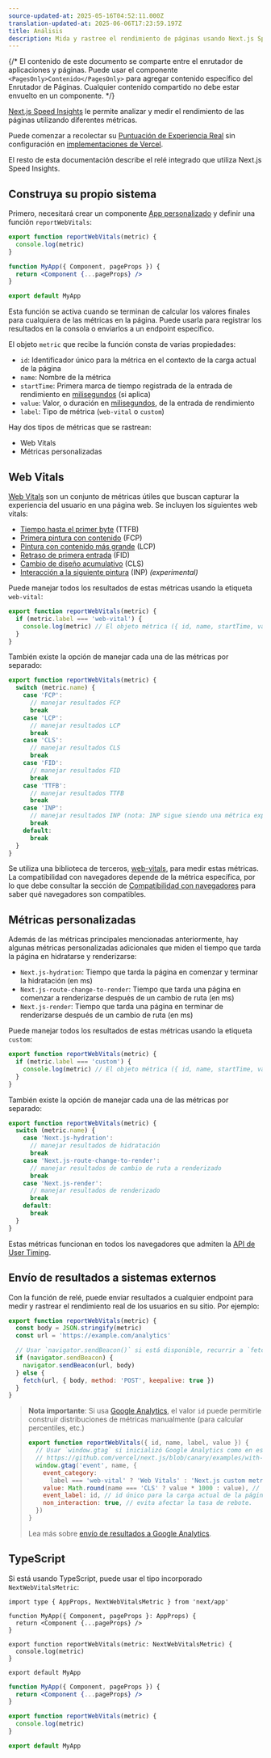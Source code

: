 ```yaml
---
source-updated-at: 2025-05-16T04:52:11.000Z
translation-updated-at: 2025-06-06T17:23:59.197Z
title: Análisis
description: Mida y rastree el rendimiento de páginas usando Next.js Speed Insights
---
```


{/* El contenido de este documento se comparte entre el enrutador de aplicaciones y páginas. Puede usar el componente `<PagesOnly>Contenido</PagesOnly>` para agregar contenido específico del Enrutador de Páginas. Cualquier contenido compartido no debe estar envuelto en un componente. */}

[Next.js Speed Insights](https://nextjs.org/analytics) le permite analizar y medir el rendimiento de las páginas utilizando diferentes métricas.

Puede comenzar a recolectar su [Puntuación de Experiencia Real](https://vercel.com/docs/concepts/speed-insights#core-web-vitals-explained?utm_source=next-site&utm_medium=docs&utm_campaign=next-website) sin configuración en [implementaciones de Vercel](https://vercel.com/docs/concepts/speed-insights?utm_source=next-site&utm_medium=docs&utm_campaign=next-website).

El resto de esta documentación describe el relé integrado que utiliza Next.js Speed Insights.

<PagesOnly>

## Construya su propio sistema

Primero, necesitará crear un componente [App personalizado](/docs/pages/building-your-application/routing/custom-app) y definir una función `reportWebVitals`:

```jsx filename="pages/_app.js"
export function reportWebVitals(metric) {
  console.log(metric)
}

function MyApp({ Component, pageProps }) {
  return <Component {...pageProps} />
}

export default MyApp
```

Esta función se activa cuando se terminan de calcular los valores finales para cualquiera de las métricas en la página. Puede usarla para registrar los resultados en la consola o enviarlos a un endpoint específico.

El objeto `metric` que recibe la función consta de varias propiedades:

- `id`: Identificador único para la métrica en el contexto de la carga actual de la página
- `name`: Nombre de la métrica
- `startTime`: Primera marca de tiempo registrada de la entrada de rendimiento en [milisegundos](https://developer.mozilla.org/docs/Web/API/DOMHighResTimeStamp) (si aplica)
- `value`: Valor, o duración en [milisegundos](https://developer.mozilla.org/docs/Web/API/DOMHighResTimeStamp), de la entrada de rendimiento
- `label`: Tipo de métrica (`web-vital` o `custom`)

Hay dos tipos de métricas que se rastrean:

- Web Vitals
- Métricas personalizadas

</PagesOnly>

## Web Vitals

[Web Vitals](https://web.dev/vitals/) son un conjunto de métricas útiles que buscan capturar la experiencia del usuario en una página web. Se incluyen los siguientes web vitals:

- [Tiempo hasta el primer byte](https://developer.mozilla.org/docs/Glossary/Time_to_first_byte) (TTFB)
- [Primera pintura con contenido](https://developer.mozilla.org/docs/Glossary/First_contentful_paint) (FCP)
- [Pintura con contenido más grande](https://web.dev/lcp/) (LCP)
- [Retraso de primera entrada](https://web.dev/fid/) (FID)
- [Cambio de diseño acumulativo](https://web.dev/cls/) (CLS)
- [Interacción a la siguiente pintura](https://web.dev/inp/) (INP) _(experimental)_

<PagesOnly>

Puede manejar todos los resultados de estas métricas usando la etiqueta `web-vital`:

```js
export function reportWebVitals(metric) {
  if (metric.label === 'web-vital') {
    console.log(metric) // El objeto métrica ({ id, name, startTime, value, label }) se registra en la consola
  }
}
```

También existe la opción de manejar cada una de las métricas por separado:

```js
export function reportWebVitals(metric) {
  switch (metric.name) {
    case 'FCP':
      // manejar resultados FCP
      break
    case 'LCP':
      // manejar resultados LCP
      break
    case 'CLS':
      // manejar resultados CLS
      break
    case 'FID':
      // manejar resultados FID
      break
    case 'TTFB':
      // manejar resultados TTFB
      break
    case 'INP':
      // manejar resultados INP (nota: INP sigue siendo una métrica experimental)
      break
    default:
      break
  }
}
```

Se utiliza una biblioteca de terceros, [web-vitals](https://github.com/GoogleChrome/web-vitals), para medir estas métricas. La compatibilidad con navegadores depende de la métrica específica, por lo que debe consultar la sección de [Compatibilidad con navegadores](https://github.com/GoogleChrome/web-vitals#browser-support) para saber qué navegadores son compatibles.

## Métricas personalizadas

Además de las métricas principales mencionadas anteriormente, hay algunas métricas personalizadas adicionales que miden el tiempo que tarda la página en hidratarse y renderizarse:

- `Next.js-hydration`: Tiempo que tarda la página en comenzar y terminar la hidratación (en ms)
- `Next.js-route-change-to-render`: Tiempo que tarda una página en comenzar a renderizarse después de un cambio de ruta (en ms)
- `Next.js-render`: Tiempo que tarda una página en terminar de renderizarse después de un cambio de ruta (en ms)

Puede manejar todos los resultados de estas métricas usando la etiqueta `custom`:

```js
export function reportWebVitals(metric) {
  if (metric.label === 'custom') {
    console.log(metric) // El objeto métrica ({ id, name, startTime, value, label }) se registra en la consola
  }
}
```

También existe la opción de manejar cada una de las métricas por separado:

```js
export function reportWebVitals(metric) {
  switch (metric.name) {
    case 'Next.js-hydration':
      // manejar resultados de hidratación
      break
    case 'Next.js-route-change-to-render':
      // manejar resultados de cambio de ruta a renderizado
      break
    case 'Next.js-render':
      // manejar resultados de renderizado
      break
    default:
      break
  }
}
```

Estas métricas funcionan en todos los navegadores que admiten la [API de User Timing](https://caniuse.com/#feat=user-timing).

## Envío de resultados a sistemas externos

Con la función de relé, puede enviar resultados a cualquier endpoint para medir y rastrear el rendimiento real de los usuarios en su sitio. Por ejemplo:

```js
export function reportWebVitals(metric) {
  const body = JSON.stringify(metric)
  const url = 'https://example.com/analytics'

  // Usar `navigator.sendBeacon()` si está disponible, recurrir a `fetch()` en caso contrario.
  if (navigator.sendBeacon) {
    navigator.sendBeacon(url, body)
  } else {
    fetch(url, { body, method: 'POST', keepalive: true })
  }
}
```

> **Nota importante**: Si usa [Google Analytics](https://analytics.google.com/analytics/web/), el valor `id` puede permitirle construir distribuciones de métricas manualmente (para calcular percentiles, etc.)
>
> ```js
> export function reportWebVitals({ id, name, label, value }) {
>   // Usar `window.gtag` si inicializó Google Analytics como en este ejemplo:
>   // https://github.com/vercel/next.js/blob/canary/examples/with-google-analytics/pages/_app.js
>   window.gtag('event', name, {
>     event_category:
>       label === 'web-vital' ? 'Web Vitals' : 'Next.js custom metric',
>     value: Math.round(name === 'CLS' ? value * 1000 : value), // los valores deben ser enteros
>     event_label: id, // id único para la carga actual de la página
>     non_interaction: true, // evita afectar la tasa de rebote.
>   })
> }
> ```
>
> Lea más sobre [envío de resultados a Google Analytics](https://github.com/GoogleChrome/web-vitals#send-the-results-to-google-analytics).

## TypeScript

Si está usando TypeScript, puede usar el tipo incorporado `NextWebVitalsMetric`:

```tsx filename="pages/_app.tsx" switcher
import type { AppProps, NextWebVitalsMetric } from 'next/app'

function MyApp({ Component, pageProps }: AppProps) {
  return <Component {...pageProps} />
}

export function reportWebVitals(metric: NextWebVitalsMetric) {
  console.log(metric)
}

export default MyApp
```

```jsx filename="pages/_app.js" switcher
function MyApp({ Component, pageProps }) {
  return <Component {...pageProps} />
}

export function reportWebVitals(metric) {
  console.log(metric)
}

export default MyApp
```

</PagesOnly>